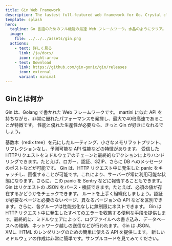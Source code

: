 ```yaml
---
title: Gin Web Framework
description: The fastest full-featured web framework for Go. Crystal clear.
template: splash
hero:
  tagline: Go 言語のためのフル機能の最速 Web フレームワーク。水晶のようにクリア。
  image:
    file: ../../../assets/gin.png
  actions:
    - text: 詳しく見る
      link: /ja/docs/
      icon: right-arrow
    - text: Download
      link: https://github.com/gin-gonic/gin/releases
      icon: external
      variant: minimal
---
```



## Ginとは何か

Gin は、Golang で書かれた Web フレームワークです。 martini に似た API を持ちながら、非常に優れたパフォーマンスを発揮し、最大で40倍高速であることが特徴です。 性能と優れた生産性が必要なら、きっと Gin が好きになれるでしょう。

<CardGrid>
	<Card title="高速" icon="rocket">
		基数木（redix tree）を元にしたルーティング、小さなメモリフットプリント、リフレクションなし、予測可能な API 性能などの特徴があります。
	</Card>
	<Card icon="seti:plan" title="ミドルウェアのサポート">
		受信したHTTPリクエストをミドルウェアのチェーンと最終的なアクションによりハンドリングできます。たとえば、ロガー、認証、GZIP、さらに DB へのメッセージのポストなどが可能です。
	</Card>
	<Card icon="seti:lock" title="クラッシュフリー">
		Gin は、HTTP リクエスト中に発生した panic をキャッチし、回復することが可能です。これにより、サーバーが常に利用可能な状態になります。さらに、この panic を Sentry などに報告することもできます。
	</Card>
	<Card icon="approve-check-circle" title="JSON のバリデーション">
		Gin はリクエストの JSON をパース・検証できます。たとえば、必須の値が存在するかどうかをチェックできます。
	</Card>
	<Card icon="puzzle" title="ルートのグループ化">
		ルートを上手く組織化しましょう。認証が必要なページと必要のないページ、異なるバージョンの API などを区別できます。さらに、各グループは性能劣化なしに無制限にネストできます。
	</Card>
	<Card iconicon="open-book" title="エラーの管理">
		Gin は HTTP リクエスト中に発生したすべてのエラーを収集する便利な手段を提供します。最終的に、ミドルウェアによって、ログファイルへの書き込み、データベースへの格納、ネットワーク越しの送信などが行われます。
	</Card>
	<Card icon="seti:json" title="レンダリングのビルトイン">
		Gin は JSON、XML、HTML のレンダリングのための簡単に使える API を提供します。
	</Card>
	<Card icon="seti:html" title="拡張可能">
		新しいミドルウェアの作成は非常に簡単です。サンプルコードを見てみてください。
	</Card>
</CardGrid>


 
